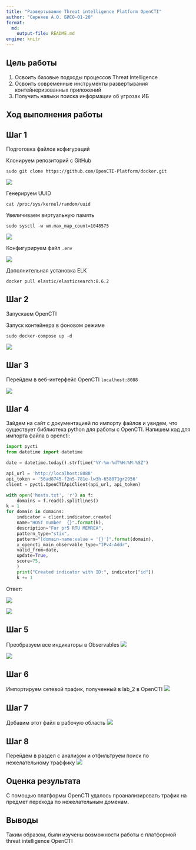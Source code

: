 ---
title: "Развертывание Threat intelligence Platform OpenCTI"
author: "Серняев А.О. БИСО-01-20"
format:   
  md:
    output-file: README.md
engine: knitr
---

## Цель работы

1.  Освоить базовые подходы процессов Threat Intelligence
2.  Освоить современные инструменты развертывания контейнеризованных приложений
3.  Получить навыки поиска информации об угрозах ИБ

## Ход выполнения работы

## Шаг 1

Подготовка файлов кофигураций

Клонируем репозиторий с GitHub

`sudo git clone https://github.com/OpenCTI-Platform/docker.git`

![](1.jpg)

Генерируем UUID

`cat /proc/sys/kernel/random/uuid`

Увеличиваем виртуальную память

`sudo sysctl -w vm.max_map_count=1048575`

![](2.jpg)

Конфигурируем файл `.env`

![](3.jpg)

Дополнительная установка ELK

`docker pull elastic/elasticsearch:8.6.2`

## Шаг 2

Запускаем OpenCTI

Запуск контейнера в фоновом режиме

`sudo docker-compose up -d`

![](4.jpg)

## Шаг 3

Перейдем в веб-интерфейс OpenCTI `localhost:8088`

![](5.jpg)

## Шаг 4

Зайдем на сайт с документацией по импорту файлов и увидем, что существует библиотека python для работы с OpenCTI. Напишем код для импорта файла в opencti:

``` python
import pycti
from datetime import datetime

date = datetime.today().strftime("%Y-%m-%dT%H:%M:%SZ")

api_url = 'http://localhost:8088'
api_token = '56ad8745-f2n5-781e-lw3h-658071gr2956'
client = pycti.OpenCTIApiClient(api_url, api_token)

with open('hosts.txt', 'r') as f:
    domains = f.read().splitlines()
k = 1
for domain in domains:
    indicator = client.indicator.create(
    name="HOST number  {}".format(k),
    description="For pr5 RTU MEMREA",
    pattern_type="stix",
    pattern="[domain-name:value = '{}']".format(domain),
    x_opencti_main_observable_type="IPv4-Addr",
    valid_from=date,
    update=True,
    score=75,
    )
    print("Created indicator with ID:", indicator["id"])
    k += 1
```

Ответ:

![](6.jpg)

![](7.jpg)

## Шаг 5

Преобразуем все индикаторы в Observables
![](8.jpg)

![](9.jpg)

## Шаг 6

Импортируем сетевой трафик, полученный в lab_2 в OpenCTI ![](10.jpg)

## Шаг 7

Добавим этот файл в рабочую область ![](11.jpg)

## Шаг 8

Перейдем в раздел с анализом и отфильтруем поиск по нежелательному траффику ![](12.jpg)

## Оценка результата

С помощью платформы OpenCTI удалось проанализировать трафик на предмет перехода по нежелательным доменам.

## Выводы

Таким образом, были изучены возможности работы с платформой threat intelligence OpenCTI
